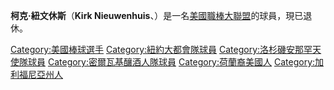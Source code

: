 {{Infobox baseball biography
|name=柯克·紐文休斯<br />Kirk Nieuwenhuis
|image= Kirk Nieuwenhuis on March 7, 2014.jpg
|image_size  =
|caption = 214年的紐文休斯
|position=[[外野手|外野手]]
|bats=左
|throws=右
|birth_date= {{Birth date and age|1987|8|7}}
|birth_place= {{USA}}[[加利福尼亞州|加利福尼亞州]][[聖塔莫尼卡|聖塔莫尼卡]]
|death_date= 
|death_place= 
|debutleague =[[美國職棒大聯盟|美國職棒大聯盟]]
|debutdate=4月7日
|debutyear=2012年
|debutteam=[[紐約大都會|紐約大都會]]
|finalleague =[[美國職棒大聯盟|美國職棒大聯盟]]
|finaldate=7月29日
|finalyear=2017年
|finalteam=[[密爾瓦基釀酒人|密爾瓦基釀酒人]]
|statleague =美國職棒大聯盟
|stat1label=[[打擊率|打擊率]]
|stat1value=.221
|stat2label=[[全壘打|全壘打]]
|stat2value=31
|stat3label=[[打點|打點]]
|stat3value=117
|teams=
* [[紐約大都會|紐約大都會]] ({{mlby|2012}}–{{mlby|2015}})
* [[洛杉磯天使|洛杉磯天使]] ({{mlby|2015}})
* [[紐約大都會|紐約大都會]] ({{mlby|2015}})
* [[密爾瓦基釀酒人|密爾瓦基釀酒人]] ({{mlby|2016}}–{{mlby|2017}})
|highlights=
|hoflink = 美國國家棒球名人堂暨博物館
|hoftype = 美國棒球名人堂
|hofdate= 
|hofvote= 
}}

'''柯克·紐文休斯'''（'''Kirk Nieuwenhuis'''、{{bd|1987年|8月7日|}}）是一名[[美國職棒大聯盟|美國職棒大聯盟]]的球員，現已退休。

{{DEFAULTSORT: Nieuwenhuis, Kirk}}
[[Category:美國棒球選手|Category:美國棒球選手]]
[[Category:紐約大都會隊球員|Category:紐約大都會隊球員]]
[[Category:洛杉磯安那罕天使隊球員|Category:洛杉磯安那罕天使隊球員]]
[[Category:密爾瓦基釀酒人隊球員|Category:密爾瓦基釀酒人隊球員]]
[[Category:荷蘭裔美國人|Category:荷蘭裔美國人]]
[[Category:加利福尼亞州人|Category:加利福尼亞州人]]